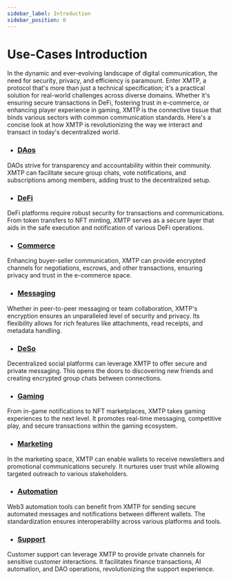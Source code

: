 ```yaml
---
sidebar_label: Introduction
sidebar_position: 0
---
```


# Use-Cases Introduction

In the dynamic and ever-evolving landscape of digital communication, the need for security, privacy, and efficiency is paramount. Enter XMTP, a protocol that's more than just a technical specification; it's a practical solution for real-world challenges across diverse domains. Whether it's ensuring secure transactions in DeFi, fostering trust in e-commerce, or enhancing player experience in gaming, XMTP is the connective tissue that binds various sectors with common communication standards. Here's a concise look at how XMTP is revolutionizing the way we interact and transact in today's decentralized world.

- ### [DAos](/docs/use-cases/dao)

DAOs strive for transparency and accountability within their community. XMTP can facilitate secure group chats, vote notifications, and subscriptions among members, adding trust to the decentralized setup.

- ### [DeFi](/docs/use-cases/defi)

DeFi platforms require robust security for transactions and communications. From token transfers to NFT minting, XMTP serves as a secure layer that aids in the safe execution and notification of various DeFi operations.

- ### [Commerce](/docs/use-cases/Commerce)

Enhancing buyer-seller communication, XMTP can provide encrypted channels for negotiations, escrows, and other transactions, ensuring privacy and trust in the e-commerce space.

- ### [Messaging](/docs/use-cases/Messaging)

Whether in peer-to-peer messaging or team collaboration, XMTP's encryption ensures an unparalleled level of security and privacy. Its flexibility allows for rich features like attachments, read receipts, and metadata handling.

- ### [DeSo](/docs/use-cases/DeSo)

Decentralized social platforms can leverage XMTP to offer secure and private messaging. This opens the doors to discovering new friends and creating encrypted group chats between connections.

- ### [Gaming](/docs/use-cases/Gaming)

From in-game notifications to NFT marketplaces, XMTP takes gaming experiences to the next level. It promotes real-time messaging, competitive play, and secure transactions within the gaming ecosystem.

- ### [Marketing](/docs/use-cases/Marketing)

In the marketing space, XMTP can enable wallets to receive newsletters and promotional communications securely. It nurtures user trust while allowing targeted outreach to various stakeholders.

- ### [Automation](/docs/use-cases/Automation)

Web3 automation tools can benefit from XMTP for sending secure automated messages and notifications between different wallets. The standardization ensures interoperability across various platforms and tools.

- ### [Support](/docs/use-cases/Support)

Customer support can leverage XMTP to provide private channels for sensitive customer interactions. It facilitates finance transactions, AI automation, and DAO operations, revolutionizing the support experience.
